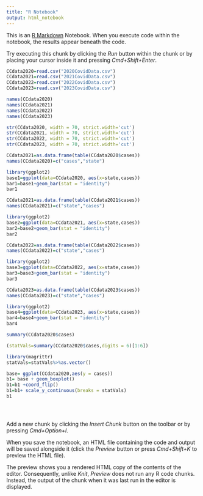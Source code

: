 ```yaml
---
title: "R Notebook"
output: html_notebook
---
```


This is an [R Markdown](http://rmarkdown.rstudio.com) Notebook. When you execute code within the notebook, the results appear beneath the code. 

Try executing this chunk by clicking the *Run* button within the chunk or by placing your cursor inside it and pressing *Cmd+Shift+Enter*. 

```r
CCdata2020=read.csv("2020CovidData.csv")
CCdata2021=read.csv("2021CovidData.csv")
CCdata2022=read.csv("2022CovidData.csv")
CCdata2023=read.csv("2023CovidData.csv")
```


```r
names(CCdata2020)
names(CCdata2021)
names(CCdata2022)
names(CCdata2023)
```


```r
str(CCdata2020, width = 70, strict.width='cut')
str(CCdata2021, width = 70, strict.width='cut')
str(CCdata2022, width = 70, strict.width='cut')
str(CCdata2023, width = 70, strict.width='cut')
```


```r
CCdata2021=as.data.frame(table(CCdata2020$cases))
names(CCdata2020)=c("cases","state")

library(ggplot2)
base1=ggplot(data=CCdata2020, aes(x=state,cases))
bar1=base1+geom_bar(stat = "identity")
bar1
```


```r
CCdata2021=as.data.frame(table(CCdata2021$cases))
names(CCdata2021)=c("state","cases")

library(ggplot2)
base2=ggplot(data=CCdata2021, aes(x=state,cases))
bar2=base2+geom_bar(stat = "identity")
bar2
```


```r
CCdata2022=as.data.frame(table(CCdata2022$cases))
names(CCdata2022)=c("state","cases")

library(ggplot2)
base3=ggplot(data=CCdata2022, aes(x=state,cases))
bar3=base3+geom_bar(stat = "identity")
bar3
```


```r
CCdata2023=as.data.frame(table(CCdata2023$cases))
names(CCdata2023)=c("state","cases")

library(ggplot2)
base4=ggplot(data=CCdata2023, aes(x=state,cases))
bar4=base4+geom_bar(stat = "identity")
bar4
```


```r
summary(CCdata2020$cases)
```


```r
(statVals=summary(CCdata2020$cases,digits = 6)[1:6])
```


```r
library(magrittr)
statVals=statVals%>%as.vector()

base= ggplot(CCdata2020,aes(y = cases))  
b1= base + geom_boxplot() 
b1=b1 +coord_flip()
b1=b1+ scale_y_continuous(breaks = statVals)
b1
```


```r
```


```r
```


```r

```

Add a new chunk by clicking the *Insert Chunk* button on the toolbar or by pressing *Cmd+Option+I*.

When you save the notebook, an HTML file containing the code and output will be saved alongside it (click the *Preview* button or press *Cmd+Shift+K* to preview the HTML file). 

The preview shows you a rendered HTML copy of the contents of the editor. Consequently, unlike *Knit*, *Preview* does not run any R code chunks. Instead, the output of the chunk when it was last run in the editor is displayed.

